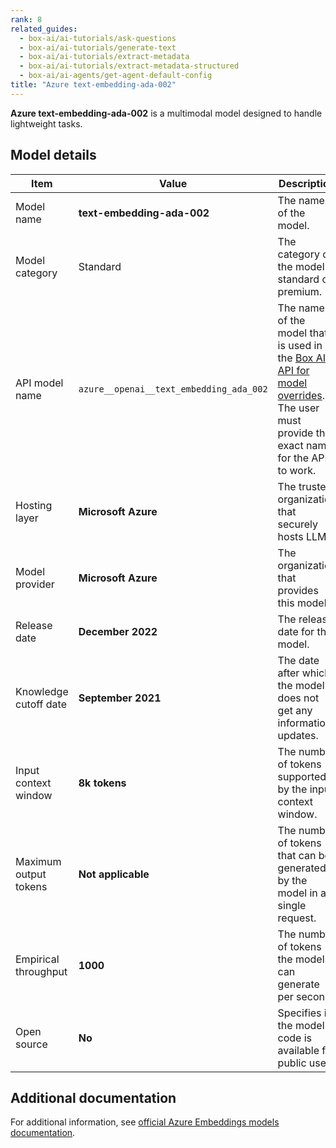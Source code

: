 ```yaml
---
rank: 8
related_guides:
  - box-ai/ai-tutorials/ask-questions
  - box-ai/ai-tutorials/generate-text
  - box-ai/ai-tutorials/extract-metadata
  - box-ai/ai-tutorials/extract-metadata-structured
  - box-ai/ai-agents/get-agent-default-config
title: "Azure text-embedding-ada-002"
---
```

**Azure text-embedding-ada-002** is a multimodal model designed to handle lightweight tasks.

## Model details

| Item  | Value | Description |
|-----------|----------|----------|
|Model name|**text-embedding-ada-002**| The name of the model. |
| Model category | Standard | The category of the model - standard or premium. |
|API model name|`azure__openai__text_embedding_ada_002`| The name of the model that is used in the [Box AI API for model overrides][overrides]. The user must provide this exact name for the API to work. |
|Hosting layer| **Microsoft Azure** | The trusted organization that securely hosts LLM. |
|Model provider|**Microsoft Azure**| The organization that provides this model. |
|Release date|**December 2022** | The release date for the model.|
|Knowledge cutoff date| **September 2021**| The date after which the model does not get any information updates. |
|Input context window |**8k tokens**| The number of tokens supported by the input context window.| 
|Maximum output tokens |**Not applicable** |The number of tokens that can be generated by the model in a single request.| 
|Empirical throughput| **1000** | The number of tokens the model can generate per second.|
|Open source | **No** | Specifies if the model's code is available for public use.|

## Additional documentation

For additional information, see [official Azure Embeddings models documentation][azure-ai-embeddings].

[azure-ai-embeddings]: https://learn.microsoft.com/en-us/azure/ai-services/openai/concepts/models#embeddings
[overrides]: g://box-ai/ai-agents/ai-agent-overrides